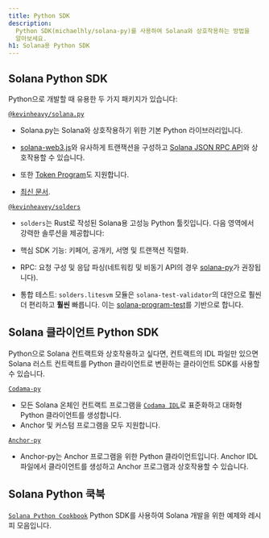 ```yaml
---
title: Python SDK
description:
  Python SDK(michaelhly/solana-py)를 사용하여 Solana와 상호작용하는 방법을
  알아보세요.
h1: Solana용 Python SDK
---
```


## Solana Python SDK

Python으로 개발할 때 유용한 두 가지 패키지가 있습니다:

[`@kevinheavy/solana.py`](https://github.com/michaelhly/solana-py)

- Solana.py는 Solana와 상호작용하기 위한 기본 Python 라이브러리입니다.
- [solana-web3.js](https://github.com/solana-labs/solana-web3.js/)와 유사하게
  트랜잭션을 구성하고 [Solana JSON RPC API](/docs/rpc)와 상호작용할 수 있습니다.

- 또한 [Token Program](/docs/rpc)도 지원합니다.

- [최신 문서](https://michaelhly.github.io/solana-py/).

[`@kevinheavey/solders`](https://github.com/kevinheavey/solders)

- `solders`는 Rust로 작성된 Solana용 고성능 Python 툴킷입니다. 다음 영역에서
  강력한 솔루션을 제공합니다:

- 핵심 SDK 기능: 키페어, 공개키, 서명 및 트랜잭션 직렬화.
- RPC: 요청 구성 및 응답 파싱(네트워킹 및 비동기 API의 경우
  [solana-py](https://michaelhly.github.io/solana-py/rpc/async_api/)가
  권장됩니다).
- 통합 테스트: `solders.litesvm` 모듈은 `solana-test-validator`의 대안으로 훨씬
  더 편리하고 **훨씬** 빠릅니다. 이는
  [solana-program-test](https://crates.io/crates/solana-program-test)를 기반으로
  합니다.

## Solana 클라이언트 Python SDK

Python으로 Solana 컨트랙트와 상호작용하고 싶다면, 컨트랙트의 IDL 파일만 있으면
Solana 러스트 컨트랙트를 Python 클라이언트로 변환하는 클라이언트 SDK를 사용할 수
있습니다.

[`Codama-py`](https://www.npmjs.com/package/codama-py)

- 모든 Solana 온체인 컨트랙트 프로그램을
  [`Codama IDL`](https://github.com/codama-idl/codama)로 표준화하고 대화형
  Python 클라이언트를 생성합니다.
- Anchor 및 커스텀 프로그램을 모두 지원합니다.

[`Anchor-py`](https://github.com/kevinheavey/anchorpy)

- Anchor-py는 Anchor 프로그램을 위한 Python 클라이언트입니다. Anchor IDL
  파일에서 클라이언트를 생성하고 Anchor 프로그램과 상호작용할 수 있습니다.

## Solana Python 쿡북

[`Solana Python Cookbook`](/developers/cookbook) Python SDK를 사용하여 Solana
개발을 위한 예제와 레시피 모음입니다.